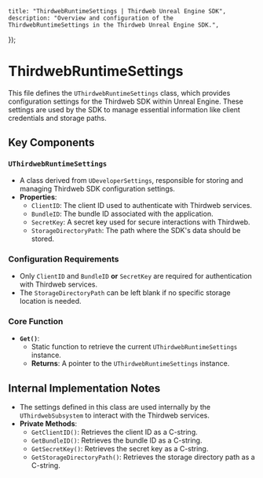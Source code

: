 
    title: "ThirdwebRuntimeSettings | Thirdweb Unreal Engine SDK",
    description: "Overview and configuration of the ThirdwebRuntimeSettings in the Thirdweb Unreal Engine SDK.",
});

# ThirdwebRuntimeSettings

This file defines the `UThirdwebRuntimeSettings` class, which provides configuration settings for the Thirdweb SDK within Unreal Engine. These settings are used by the SDK to manage essential information like client credentials and storage paths.

## Key Components

### `UThirdwebRuntimeSettings`
- A class derived from `UDeveloperSettings`, responsible for storing and managing Thirdweb SDK configuration settings.
- **Properties**:
  - `ClientID`: The client ID used to authenticate with Thirdweb services.
  - `BundleID`: The bundle ID associated with the application.
  - `SecretKey`: A secret key used for secure interactions with Thirdweb.
  - `StorageDirectoryPath`: The path where the SDK's data should be stored.

### Configuration Requirements
- Only `ClientID` and `BundleID` **or** `SecretKey` are required for authentication with Thirdweb services.
- The `StorageDirectoryPath` can be left blank if no specific storage location is needed.

### Core Function

- **`Get()`**:
  - Static function to retrieve the current `UThirdwebRuntimeSettings` instance.
  - **Returns**: A pointer to the `UThirdwebRuntimeSettings` instance.

## Internal Implementation Notes

- The settings defined in this class are used internally by the `UThirdwebSubsystem` to interact with the Thirdweb services.
- **Private Methods**:
  - `GetClientID()`: Retrieves the client ID as a C-string.
  - `GetBundleID()`: Retrieves the bundle ID as a C-string.
  - `GetSecretKey()`: Retrieves the secret key as a C-string.
  - `GetStorageDirectoryPath()`: Retrieves the storage directory path as a C-string.
